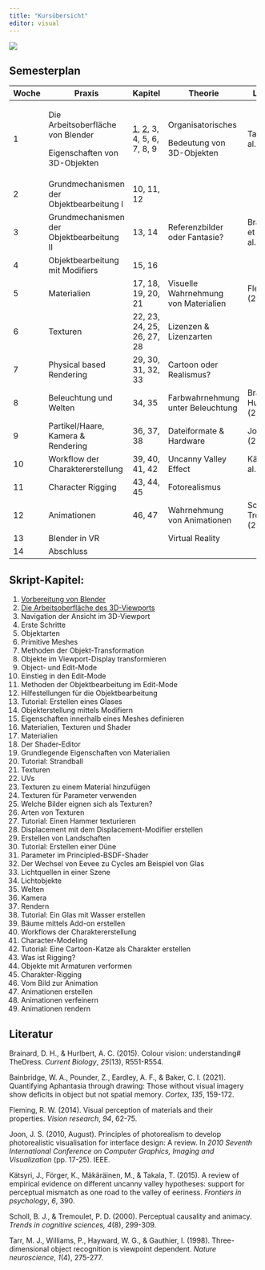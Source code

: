 ```yaml
---
title: "Kursübersicht"
editor: visual
---
```


![](/icons/Logo.png)

## Semesterplan

+-------+-------------------------------------------+-------------------------------------------------------------------------------------+--------------------------------------+----------------------------+-----------+--------+
| Woche | Praxis                                    | Kapitel                                                                             | Theorie                              | Literatur                  | Folien    | Abgabe |
+=======+===========================================+=====================================================================================+======================================+============================+===========+========+
| 1     | Die Arbeitsoberfläche von Blender         | [1](../Chapters/Chapter_1.qmd), [2](../Chapters/Chapter_2.qmd), 3, 4, 5, 6, 7, 8, 9 | Organisatorisches                    | Tarr et al. (1998)         | Sitzung 1 |        |
|       |                                           |                                                                                     |                                      |                            |           |        |
|       | Eigenschaften von 3D-Objekten             |                                                                                     | Bedeutung von 3D-Objekten            |                            |           |        |
+-------+-------------------------------------------+-------------------------------------------------------------------------------------+--------------------------------------+----------------------------+-----------+--------+
| 2     | Grundmechanismen der Objektbearbeitung I  | 10, 11, 12                                                                          |                                      |                            |           |        |
+-------+-------------------------------------------+-------------------------------------------------------------------------------------+--------------------------------------+----------------------------+-----------+--------+
| 3     | Grundmechanismen der Objektbearbeitung II | 13, 14                                                                              | Referenzbilder oder Fantasie?        | Brainbridge et al. (2021)  |           |        |
+-------+-------------------------------------------+-------------------------------------------------------------------------------------+--------------------------------------+----------------------------+-----------+--------+
| 4     | Objektbearbeitung mit Modifiers           | 15, 16                                                                              |                                      |                            |           | 1      |
+-------+-------------------------------------------+-------------------------------------------------------------------------------------+--------------------------------------+----------------------------+-----------+--------+
| 5     | Materialien                               | 17, 18, 19, 20, 21                                                                  | Visuelle Wahrnehmung von Materialien | Flemming (2014)            |           |        |
+-------+-------------------------------------------+-------------------------------------------------------------------------------------+--------------------------------------+----------------------------+-----------+--------+
| 6     | Texturen                                  | 22, 23, 24, 25, 26, 27, 28                                                          | Lizenzen & Lizenzarten               |                            |           | 2      |
+-------+-------------------------------------------+-------------------------------------------------------------------------------------+--------------------------------------+----------------------------+-----------+--------+
| 7     | Physical based Rendering                  | 29, 30, 31, 32, 33                                                                  | Cartoon oder Realismus?              |                            |           |        |
+-------+-------------------------------------------+-------------------------------------------------------------------------------------+--------------------------------------+----------------------------+-----------+--------+
| 8     | Beleuchtung und Welten                    | 34, 35                                                                              | Farbwahrnehmung unter Beleuchtung    | Brainard & Hurlbert (2015) |           | 3      |
+-------+-------------------------------------------+-------------------------------------------------------------------------------------+--------------------------------------+----------------------------+-----------+--------+
| 9     | Partikel/Haare, Kamera & Rendering        | 36, 37, 38                                                                          | Dateiformate & Hardware              | Joon (2010)                |           |        |
+-------+-------------------------------------------+-------------------------------------------------------------------------------------+--------------------------------------+----------------------------+-----------+--------+
| 10    | Workflow der Charaktererstellung          | 39, 40, 41, 42                                                                      | Uncanny Valley Effect                | Kätsyri et al. (2015)      |           | 4      |
+-------+-------------------------------------------+-------------------------------------------------------------------------------------+--------------------------------------+----------------------------+-----------+--------+
| 11    | Character Rigging                         | 43, 44, 45                                                                          | Fotorealismus                        |                            |           |        |
+-------+-------------------------------------------+-------------------------------------------------------------------------------------+--------------------------------------+----------------------------+-----------+--------+
| 12    | Animationen                               | 46, 47                                                                              | Wahrnehmung von Animationen          | Scholl & Tremoulet (2000)  |           | 5      |
+-------+-------------------------------------------+-------------------------------------------------------------------------------------+--------------------------------------+----------------------------+-----------+--------+
| 13    | Blender in VR                             |                                                                                     | Virtual Reality                      |                            |           | 6      |
+-------+-------------------------------------------+-------------------------------------------------------------------------------------+--------------------------------------+----------------------------+-----------+--------+
| 14    | Abschluss                                 |                                                                                     |                                      |                            |           |        |
+-------+-------------------------------------------+-------------------------------------------------------------------------------------+--------------------------------------+----------------------------+-----------+--------+

## Skript-Kapitel:

1.  [Vorbereitung von Blender](../Chapters/Chapter_1.qmd)
2.  [Die Arbeitsoberfläche des 3D-Viewports](../Chapters/Chapter_2.qmd)
3.  Navigation der Ansicht im 3D-Viewport
4.  Erste Schritte
5.  Objektarten
6.  Primitive Meshes
7.  Methoden der Objekt-Transformation
8.  Objekte im Viewport-Display transformieren
9.  Object- und Edit-Mode
10. Einstieg in den Edit-Mode
11. Methoden der Objektbearbeitung im Edit-Mode
12. Hilfestellungen für die Objektbearbeitung
13. Tutorial: Erstellen eines Glases
14. Objekterstellung mittels Modifiern
15. Eigenschaften innerhalb eines Meshes definieren
16. Materialien, Texturen und Shader
17. Materialien
18. Der Shader-Editor
19. Grundlegende Eigenschaften von Materialien
20. Tutorial: Strandball
21. Texturen
22. UVs
23. Texturen zu einem Material hinzufügen
24. Texturen für Parameter verwenden
25. Welche Bilder eignen sich als Texturen?
26. Arten von Texturen
27. Tutorial: Einen Hammer texturieren
28. Displacement mit dem Displacement-Modifier erstellen
29. Erstellen von Landschaften
30. Tutorial: Erstellen einer Düne
31. Parameter im Principled-BSDF-Shader
32. Der Wechsel von Eevee zu Cycles am Beispiel von Glas
33. Lichtquellen in einer Szene
34. Lichtobjekte
35. Welten
36. Kamera
37. Rendern
38. Tutorial: Ein Glas mit Wasser erstellen
39. Bäume mittels Add-on erstellen
40. Workflows der Charaktererstellung
41. Character-Modeling
42. Tutorial: Eine Cartoon-Katze als Charakter erstellen
43. Was ist Rigging?
44. Objekte mit Armaturen verformen
45. Charakter-Rigging
46. Vom Bild zur Animation
47. Animationen erstellen
48. Animationen verfeinern
49. Animationen rendern

## Literatur

Brainard, D. H., & Hurlbert, A. C. (2015). Colour vision: understanding# TheDress. *Current Biology*, *25*(13), R551-R554.

Bainbridge, W. A., Pounder, Z., Eardley, A. F., & Baker, C. I. (2021). Quantifying Aphantasia through drawing: Those without visual imagery show deficits in object but not spatial memory. *Cortex*, *135*, 159-172.

Fleming, R. W. (2014). Visual perception of materials and their properties. *Vision research*, *94*, 62-75.

Joon, J. S. (2010, August). Principles of photorealism to develop photorealistic visualisation for interface design: A review. In *2010 Seventh International Conference on Computer Graphics, Imaging and Visualization* (pp. 17-25). IEEE.

Kätsyri, J., Förger, K., Mäkäräinen, M., & Takala, T. (2015). A review of empirical evidence on different uncanny valley hypotheses: support for perceptual mismatch as one road to the valley of eeriness. *Frontiers in psychology*, *6*, 390.

Scholl, B. J., & Tremoulet, P. D. (2000). Perceptual causality and animacy. *Trends in cognitive sciences, 4*(8), 299-309.

Tarr, M. J., Williams, P., Hayward, W. G., & Gauthier, I. (1998). Three-dimensional object recognition is viewpoint dependent. *Nature neuroscience*, *1*(4), 275-277.
